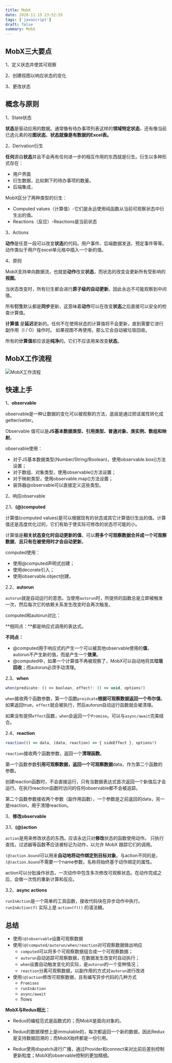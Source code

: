 ```yaml
---
title: MobX
date: 2020-11-15 23:52:55
tags: ['javascript']
draft: false
summary: MobX
---
```


## MobX三大要点

1、定义状态并使其可观察

2、创建视图以响应状态的变化

3、更改状态

## 概念与原则

1、State状态

**状态**是驱动应用的数据。通常像有待办事项列表这样的**领域特定状态**，还有像当前已选元素的视**图状态**。**状态就像是有数据的Excel表。**

2、Derivation衍生

**任何**源自**状态**并且不会再有任何进一步的相互作用的东西就是衍生。衍生以多种形式存在：

- 用户界面
- 衍生数据，比如剩下的待办事项的数量。
- 后端集成，

MobX区分了两种类型的衍生：

- Computed values（计算值）-它们是永远使用纯函数从当前可观察状态中衍生出的值。
- Reactions（反应）-Reactions是当前状态

3、Actions

**动作**是任意一段可以改变**状态**的代码。用户事件、后端数据发送、预定事件等等。动作类似于用户在excel单元格中插入一个新的值。

4、原则

MobX支持单向数据流，也就是**动作**改变**状态**，而状态的改变会更新所有受影响的**视图**。

当状态改变时，所有衍生都会进行**原子级的自动更新**。因此永远不可能观察到中间值。

所有**衍生**默认都是**同步**更新，这意味着**动作**可以在改变**状态**之后直接可以安全的检查计算值。

**计算值** 是**延迟**更新的。任何不在使用状态的计算值将不会更新，直到需要它进行副作用（I / O）操作时。 如果视图不再使用，那么它会自动被垃圾回收。

所有的**计算值**都应该是**纯净**的。它们不应该用来改变**状态**。

## MobX工作流程

![MobX工作流程](/static/MobX/1521798430-5a42021889036_articlex.png)

## 快速上手

1、**observable**

observable是一种让数据的变化可以被观察的方法，底层是通过把该属性转化成getter/setter。

Observable 值可以是**JS基本数据类型、引用类型、普通对象、类实例、数组和映射**。

observable使用：

- 对于JS基本数据类型(Number/String/Boolean)，使用observable.box()方法设置；
- 对于数组、对象类型，使用observable()方法设置；
- 对于映射类型，使用observable.map()方法设置；
- 装饰器@observable可以直接定义这些类型。

2、响应observable

2.1、**(@)computed**

计算值(computed values)是可以根据现有的状态或其它计算值衍生出的值。计算值还是高度优化过的，它们有助于使实际可修改的状态尽可能的小。

计算值是**相关状态变化时自动更新的值**，可以**将多个可观察数据合并成一个可观察数据**，**且只有在被使用时才会自动更新**。

computed使用：

- 使用@computed声明式创建；
- 使用decorate引入；
- 使用observable.object创建。

2.2、**autorun**

`autorun`就是自动运行的意思。当使用`autorun`时，所提供的函数总是立即被触发一次，然后每次它的依赖关系发生改变时会再次触发。

computed和autorun对比：

**相同点：**都是响应式调用的表达式。

**不同点：**

- @computed用于响应式的产生一个可以被其他observable使用的**值**，autorun不产生新的值，而是产生一个**效果**。
- @computed中，如果一个计算值不再被观察了，MobX可以自动地将其**垃圾回收**；而autorun必须手动清理。

2.3、**when**

``` js
when(predicate: () => boolean, effect?: () => void, options?)
```

`when`接收两个函数参数，第一个函数`preidcate`**根据可观察数据返回一个布尔值**。如果返回true，`effect`就会被执行，然后autorun自动运行函数就会被清理。

如果没有提供`effect`函数，`when`会返回一个`Promise`。可以与`async/await`完美结合。

2.4、**reaction**

```js
reaction(() => data, (data, reaction) => { sideEffect }, options?)
```

`reaction`接收两个函数参数，返回一个**清理函数**。

第一个函数参数**引用可观察数据，返回一个可观察数据**data，作为第二个函数的参数。

创建reaction函数时，不会直接运行，只有当数据表达式首次返回一个新值后才会运行。在执行reaction函数时访问的任何observable都不会被追踪。

第二个函数参数接收两个参数（副作用函数），一个参数是之前返回的data，另一是reaction，用于清理reaction。

3、**修改observable**

3.1、**(@)action**

`action`是用来修改状态的东西。应该永远只对**修改**状态的函数使用动作。 只执行查找，过滤器等函数**不**应该被标记为动作，以允许 MobX 跟踪它们的调用。

`(@)action.bound`可以用来**自动地将动作绑定到目标对象**。与action不同的是，`(@)action.bound`不需要一个name参数，名称将始终基于动作绑定的属性。

action可以分批操作状态，一次动作中包含多次修改可观察状态。在动作完成之后，会做一次性的重新计算和反应。

3.2、**async actions**

`runInAction`是一个简单的工具函数，接收代码块在异步动作中执行。`runInAction(f)` 实际上是 `action(f)()` 的语法糖。

## 总结

- 使用`(@)observable`设置可观察数据
- 使用`(@)computed/autorun/when/reaction`对可观察数据做出响应
  - `computed`可以将多个可观察数据组合成一个可观察数据；
  - `autorun`自动追踪可观察数据，在数据发生改变时自动执行；
  - `when`设置自动触发变化的实际，是`autorun`的一个变种情况；
  - `reaction`分离可观察数据，以副作用的方式对`autorun`进行改进
- 使用`(@)action`修改可观察数据，且有编写异步代码的几种方式
  - `Promises`
  - `runInAction`
  - `async/await`
  - flows

**MobX与Redux相比：**

- Redux的编程范式是函数式的；而MobX是面向对象的。

- Redux的数据理想上是immutable的，每次都返回一个新的数据，因此Redux是支持数据回溯的；而MobX始终都是一份引用。
- Redux使用dispatch进行广播，通过Provider和connect来对比前后差别控制更新粒度；MobX的observable控制的更加精细。